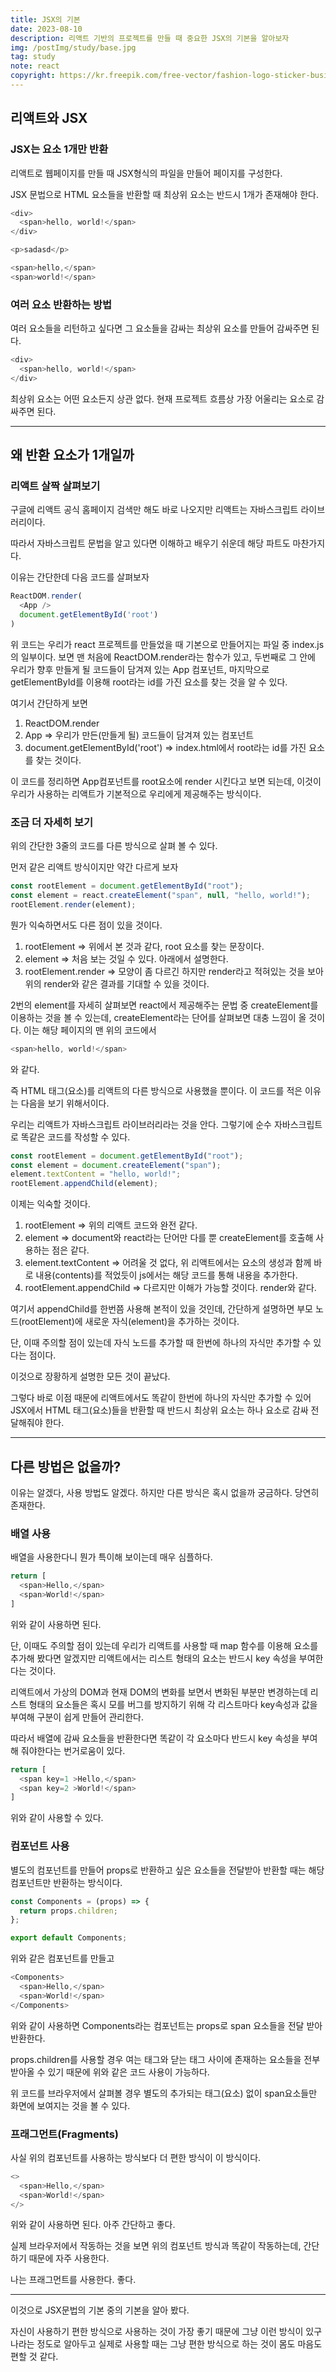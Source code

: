 ```yaml
---
title: JSX의 기본
date: 2023-08-10
description: 리액트 기반의 프로젝트를 만들 때 중요한 JSX의 기본을 알아보자
img: /postImg/study/base.jpg
tag: study
note: react
copyright: https://kr.freepik.com/free-vector/fashion-logo-sticker-business-branding-black-and-white-design-vector_20346276.htm#query=%EA%B8%B0%EB%B3%B8&position=42&from_view=search&track=sph
---
```


## 리액트와 JSX

### JSX는 요소 1개만 반환

리액트로 웹페이지를 만들 때 JSX형식의 파일을 만들어 페이지를 구성한다.

JSX 문법으로 HTML 요소들을 반환할 때 최상위 요소는 반드시 1개가 존재해야 한다.

```javascript
<div>
  <span>hello, world!</span>
</div>

<p>sadasd</p>

<span>hello,</span>
<span>world!</span>
```

### 여러 요소 반환하는 방법

여러 요소들을 리턴하고 싶다면 그 요소들을 감싸는 최상위 요소를 만들어 감싸주면 된다.

```javascript
<div>
  <span>hello, world!</span>
</div>
```

최상위 요소는 어떤 요소든지 상관 없다. 현재 프로젝트 흐름상 가장 어울리는 요소로 감싸주면 된다.

---

## 왜 반환 요소가 1개일까

### 리액트 살짝 살펴보기

구글에 리액트 공식 홈페이지 검색만 해도 바로 나오지만 리액트는 자바스크립트 라이브러리이다.

따라서 자바스크립트 문법을 알고 있다면 이해하고 배우기 쉬운데 해당 파트도 마찬가지다.

이유는 간단한데 다음 코드를 살펴보자

```javascript
ReactDOM.render(
  <App />
  document.getElementById('root')
)
```

위 코드는 우리가 react 프로젝트를 만들었을 때 기본으로 만들어지는 파일 중 index.js의 일부이다.
보면 맨 처음에 ReactDOM.render라는 함수가 있고, 두번째로 그 안에 우리가 향후 만들게 될 코드들이
담겨져 있는 App 컴포넌트, 마지막으로 getElementById를 이용해 root라는 id를 가진 요소를 찾는 것을 알 수 있다.

여기서 간단하게 보면

1. ReactDOM.render
2. App => 우리가 만든(만들게 될) 코드들이 담겨져 있는 컴포넌트
3. document.getElementById('root') => index.html에서 root라는 id를 가진 요소를 찾는 것이다.

이 코드를 정리하면 App컴포넌트를 root요소에 render 시킨다고 보면 되는데, 이것이 우리가 사용하는
리액트가 기본적으로 우리에게 제공해주는 방식이다.

### 조금 더 자세히 보기

위의 간단한 3줄의 코드를 다른 방식으로 살펴 볼 수 있다.

먼저 같은 리액트 방식이지만 약간 다르게 보자

```javascript
const rootElement = document.getElementById("root");
const element = react.createElement("span", null, "hello, world!");
rootElement.render(element);
```

뭔가 익숙하면서도 다른 점이 있을 것이다.

1. rootElement => 위에서 본 것과 같다, root 요소를 찾는 문장이다.
2. element => 처음 보는 것일 수 있다. 아래에서 설명한다.
3. rootElement.render => 모양이 좀 다르긴 하지만 render라고 적혀있는 것을 보아 위의 render와 같은 결과를 기대할 수 있을 것이다.

2번의 element를 자세히 살펴보면 react에서 제공해주는 문법 중 createElement를 이용하는 것을 볼 수 있는데,
createElement라는 단어를 살펴보면 대충 느낌이 올 것이다. 이는 해당 페이지의 맨 위의 코드에서

```javascript
<span>hello, world!</span>
```

와 같다.

즉 HTML 태그(요소)를 리액트의 다른 방식으로 사용했을 뿐이다.
이 코드를 적은 이유는 다음을 보기 위해서이다.

우리는 리액트가 자바스크립트 라이브러리라는 것을 안다.
그렇기에 순수 자바스크립트로 똑같은 코드를 작성할 수 있다.

```javascript
const rootElement = document.getElementById("root");
const element = document.createElement("span");
element.textContent = "hello, world!";
rootElement.appendChild(element);
```

이제는 익숙할 것이다.

1. rootElement => 위의 리액트 코드와 완전 같다.
2. element => document와 react라는 단어만 다를 뿐 createElement를 호출해 사용하는 점은 같다.
3. element.textContent => 어려울 것 없다, 위 리액트에서는 요소의 생성과 함께 바로 내용(contents)를 적었듯이 js에서는
   해당 코드를 통해 내용을 추가한다.
4. rootElement.appendChild => 다르지만 이해가 가능할 것이다. render와 같다.

여기서 appendChild를 한번쯤 사용해 본적이 있을 것인데, 간단하게 설명하면
부모 노드(rootElement)에 새로운 자식(element)을 추가하는 것이다.

단, 이때 주의할 점이 있는데 자식 노드를 추가할 때 한번에 하나의 자식만 추가할 수 있다는 점이다.

이것으로 장황하게 설명한 모든 것이 끝났다.

그렇다 바로 이점 때문에 리액트에서도 똑같이 한번에 하나의 자식만 추가할 수 있어 JSX에서 HTML 태그(요소)들을
반환할 때 반드시 최상위 요소는 하나 요소로 감싸 전달해줘야 한다.

---

## 다른 방법은 없을까?

이유는 알겠다, 사용 방법도 알겠다.
하지만 다른 방식은 혹시 없을까 궁금하다. 당연히 존재한다.

### 배열 사용

배열을 사용한다니 뭔가 특이해 보이는데 매우 심플하다.

```javascript
return [
  <span>Hello,</span>
  <span>World!</span>
]
```

위와 같이 사용하면 된다.

단, 이때도 주의할 점이 있는데 우리가 리액트를 사용할 때 map 함수를 이용해 요소를 추가해 봤다면 알겠지만
리액트에서는 리스트 형태의 요소는 반드시 key 속성을 부여한다는 것이다.

리액트에서 가상의 DOM과 현재 DOM의 변화를 보면서 변화된 부분만 변경하는데 리스트 형태의 요소들은 혹시 모를
버그를 방지하기 위해 각 리스트마다 key속성과 값을 부여해 구분이 쉽게 만들어 관리한다.

따라서 배열에 감싸 요소들을 반환한다면 똑같이 각 요소마다 반드시 key 속성을 부여해 줘야한다는 번거로움이 있다.

```javascript
return [
  <span key=1 >Hello,</span>
  <span key=2 >World!</span>
]
```

위와 같이 사용할 수 있다.

### 컴포넌트 사용

별도의 컴포넌트를 만들어 props로 반환하고 싶은 요소들을 전달받아 반환할 때는 해당 컴포넌트만 반환하는 방식이다.

```javascript
const Components = (props) => {
  return props.children;
};

export default Components;
```

위와 같은 컴포넌트를 만들고

```javascript
<Components>
  <span>Hello,</span>
  <span>World!</span>
</Components>
```

위와 같이 사용하면 Components라는 컴포넌트는 props로 span 요소들을 전달 받아 반환한다.

props.children를 사용할 경우 여는 태그와 닫는 태그 사이에 존재하는 요소들을 전부 받아올 수 있기 때문에
위와 같은 코드 사용이 가능하다.

위 코드를 브라우저에서 살펴볼 경우 별도의 추가되는 태그(요소) 없이 span요소들만 화면에 보여지는 것을 볼 수 있다.

### 프래그먼트(Fragments)

사실 위의 컴포넌트를 사용하는 방식보다 더 편한 방식이 이 방식이다.

```javascript
<>
  <span>Hello,</span>
  <span>World!</span>
</>
```

위와 같이 사용하면 된다. 아주 간단하고 좋다.

실제 브라우저에서 작동하는 것을 보면 위의 컴포넌트 방식과 똑같이 작동하는데, 간단하기 때문에 자주 사용한다.

나는 프래그먼트를 사용한다. 좋다.

---

이것으로 JSX문법의 기본 중의 기본을 알아 봤다.

자신이 사용하기 편한 방식으로 사용하는 것이 가장 좋기 때문에 그냥 이런 방식이 있구나라는 정도로
알아두고 실제로 사용할 때는 그냥 편한 방식으로 하는 것이 몸도 마음도 편할 것 같다.
